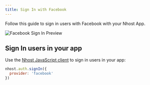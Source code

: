 ```yaml
---
title: Sign In with Facebook
---
```


Follow this guide to sign in users with Facebook with your Nhost App.

![Facebook Sign In Preview](/images/platform/social-providers/facebook-preview.png)

## Sign In users in your app

Use the [Nhost JavaScript client](/reference/sdk) to sign in users in your app:

```js
nhost.auth.signIn({
  provider: 'facebook'
})
```
